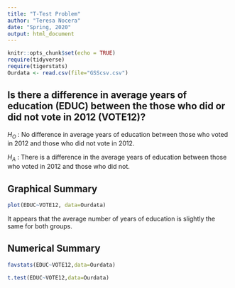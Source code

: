 ```yaml
---
title: "T-Test Problem"
author: "Teresa Nocera"
date: "Spring, 2020"
output: html_document
---
```


```r
knitr::opts_chunk$set(echo = TRUE)
require(tidyverse)
require(tigerstats)
Ourdata <- read.csv(file="GSScsv.csv")
```


## Is there a difference in  average years of education (EDUC) between the those who did or did not vote in 2012 (VOTE12)?

$H_O$ : No difference in average years of education between those who voted in 2012 and those who did not vote in 2012.

$H_A$ : There is a difference in the average years of education between those who voted in 2012 and those who did not. 

## Graphical Summary 

```r
plot(EDUC~VOTE12, data=Ourdata)
```

It appears that the average number of years of education is slightly the same for both groups. 



## Numerical Summary

```r
favstats(EDUC~VOTE12,data=Ourdata)
```


```r
t.test(EDUC~VOTE12,data=Ourdata)
```
